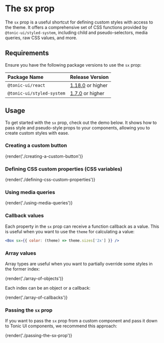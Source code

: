 # The sx prop

The `sx` prop is a useful shortcut for defining custom styles with access to the theme. It offers a comprehensive set of CSS functions provided by `@tonic-ui/styled-system`, including child and pseudo-selectors, media queries, raw CSS values, and more.

## Requirements

Ensure you have the following package versions to use the `sx` prop:

Package Name | Release Version
:-- | :--
`@tonic-ui/react` | [1.18.0](https://github.com/trendmicro-frontend/tonic-ui/releases/tag/%40tonic-ui%2Freact%401.18.0) or higher
`@tonic-ui/styled-system` | [1.7.0](https://github.com/trendmicro-frontend/tonic-ui/releases/tag/%40tonic-ui%2Fstyled-system%401.7.0) or higher

## Usage

To get started with the `sx` prop, check out the demo below. It shows how to pass style and pseudo-style props to your components, allowing you to create custom styles with ease.

### Creating a custom button

{render('./creating-a-custom-button')}

### Defining CSS custom properties (CSS variables)

{render('./defining-css-custom-properties')}

### Using media queries

{render('./using-media-queries')}

### Callback values

Each property in the `sx` prop can receive a function callback as a value. This is useful when you want to use the `theme` for calculating a value:

```jsx
<Box sx={{ color: (theme) => theme.sizes['2x'] }} />
```

### Array values

Array types are useful when you want to partially override some styles in the former index:

{render('./array-of-objects')}

Each index can be an object or a callback:

{render('./array-of-callbacks')}

### Passing the `sx` prop

If you want to pass the `sx` prop from a custom component and pass it down to Tonic UI components, we recommend this approach:

{render('./passing-the-sx-prop')}
